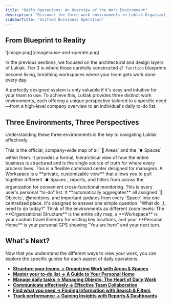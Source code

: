 ```yaml
---
title: "Daily Operations: An Overview of the Work Environment"
description: "Discover the three work environments in Luklak—Organizational Structure, Workspaces, and Personal Home—that provide tailored views for every role."
sidebarTitle: "Unified Bussiness Operation"
---
```


## From Blueprint to Reality

<Frame>
  ![image.png](/images/use-and-operate.png)
</Frame>

In the previous sections, we focused on the architectural and design layers of Luklak. Tier 3 is where those carefully constructed `📋 Function` blueprints become living, breathing workspaces where your team gets work done every day.

A perfectly designed system is only valuable if it's easy and intuitive for your team to use. To achieve this, Luklak provides three distinct work environments, each offering a unique perspective tailored to a specific need—from a high-level company overview to an individual's daily to-do list.

## Three Environments, Three Perspectives

Understanding these three environments is the key to navigating Luklak effectively.

<CardGroup cols={3}>
  <Card title="Organizational Structure" icon="sitemap" iconType="duotone">
    This is the official, company-wide map of all `📂 Areas` and the `⏹️ Spaces` within them. It provides a formal, hierarchical view of how the entire business is structured and is the single source of truth for where every process lives.
  </Card>
  <Card title="Workspaces" icon="briefcase" iconType="duotone">
    This is a flexible command center designed for managers. A Workspace is a **private, customizable view** that allows you to pull together different `⏹️ Spaces`, reports, and filters from across the organization for convenient cross-functional monitoring.
  </Card>
  <Card title="Personal Home" icon="house-user" iconType="duotone">
    This is every user's personal "to-do" list. It **automatically aggregates** all assigned `🧊 Objects`, @mentions, and important updates from every `Space` into one centralized place. It's designed to answer one simple question: "What do _I_ need to do today?"
  </Card>
</CardGroup>

<Tip>
  Think of the environments as different zoom levels: The **Organizational Structure** is the entire city map, a **Workspace** is your custom travel itinerary for visiting key locations, and your **Personal Home** is your personal GPS showing "You are here" and your next turn.
</Tip>

## What's Next?

Now that you understand the different ways to view your work, you can explore the specific guides for each aspect of daily operations.

- [**Structure your teams → Organizing Work with Areas & Spaces**](/en/02-platform/use-and-operate/organize-work)
- [**Master your to-do list → A Guide to Your Personal Home**](/en/02-platform/use-and-operate/personal-home)
- [**Manage daily tasks → Managing Objects: The Heart of Daily Work**](/en/02-platform/use-and-operate/working-with-objects)
- [**Communicate effectively → Effective Team Collaboration**](/en/02-platform/use-and-operate/collaboration)
- [**Find what you need → Finding Information with Search & Filters**](/en/02-platform/use-and-operate/search-and-filter)
- [**Track performance → Gaining Insights with Reports & Dashboards**](/en/02-platform/use-and-operate/reports-and-dashboards)